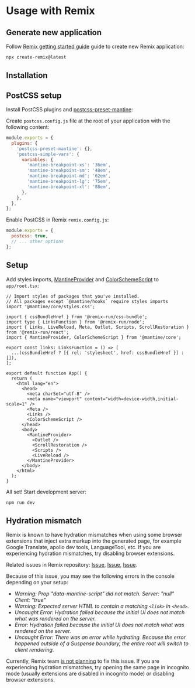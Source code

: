 

# Usage with Remix

## Generate new application

Follow [Remix getting started guide](https://remix.run/) guide to
create new Remix application:

```bash
npx create-remix@latest
```

## Installation

<PackagesInstallation />

## PostCSS setup

Install PostCSS plugins and [postcss-preset-mantine](/styles/postcss-preset):

<InstallScript packages="postcss postcss-preset-mantine postcss-simple-vars" dev />

Create `postcss.config.js` file at the root of your application with the following content:

```js
module.exports = {
  plugins: {
    'postcss-preset-mantine': {},
    'postcss-simple-vars': {
      variables: {
        'mantine-breakpoint-xs': '36em',
        'mantine-breakpoint-sm': '48em',
        'mantine-breakpoint-md': '62em',
        'mantine-breakpoint-lg': '75em',
        'mantine-breakpoint-xl': '88em',
      },
    },
  },
};
```

Enable PostCSS in Remix `remix.config.js`:

```js
module.exports = {
  postcss: true,
  // ... other options
};
```

## Setup

Add styles imports, [MantineProvider](/theming/mantine-provider/) and [ColorSchemeScript](/theming/color-schemes) to `app/root.tsx`:

```tsx
// Import styles of packages that you've installed.
// All packages except `@mantine/hooks` require styles imports
import '@mantine/core/styles.css';

import { cssBundleHref } from '@remix-run/css-bundle';
import type { LinksFunction } from '@remix-run/node';
import { Links, LiveReload, Meta, Outlet, Scripts, ScrollRestoration } from '@remix-run/react';
import { MantineProvider, ColorSchemeScript } from '@mantine/core';

export const links: LinksFunction = () => [
  ...(cssBundleHref ? [{ rel: 'stylesheet', href: cssBundleHref }] : []),
];

export default function App() {
  return (
    <html lang="en">
      <head>
        <meta charSet="utf-8" />
        <meta name="viewport" content="width=device-width,initial-scale=1" />
        <Meta />
        <Links />
        <ColorSchemeScript />
      </head>
      <body>
        <MantineProvider>
          <Outlet />
          <ScrollRestoration />
          <Scripts />
          <LiveReload />
        </MantineProvider>
      </body>
    </html>
  );
}
```

All set! Start development server:

```bash
npm run dev
```

## Hydration mismatch

Remix is known to have hydration mismatches when using some browser extensions that inject
extra markup into the generated page, for example Google Translate, apollo dev tools,
LanguageTool, etc. If you are experiencing hydration mismatches, try disabling browser extensions.

Related issues in Remix repository: [Issue](https://github.com/remix-run/remix/issues/6394), [Issue](https://github.com/remix-run/remix/issues/6418), [Issue](https://github.com/remix-run/remix/issues/6026).

Because of this issue, you may see the following errors in the console depending on your setup:

- _Warning: Prop "data-mantine-script" did not match. Server: "null" Client: "true"_
- _Warning: Expected server HTML to contain a matching `<link>` in `<head>`._
- _Uncaught Error: Hydration failed because the initial UI does not match what was rendered on the server._
- _Error: Hydration failed because the initial UI does not match what was rendered on the server._
- _Uncaught Error: There was an error while hydrating. Because the error happened outside of a Suspense boundary, the entire root will switch to client rendering._

Currently, Remix team [is not planning](https://github.com/remix-run/remix/issues/6026#issuecomment-1507256309)
to fix this issue. If you are experiencing hydration mismatches, try opening the same page in
incognito mode (usually extensions are disabled in incognito mode) or disabling browser extensions.
